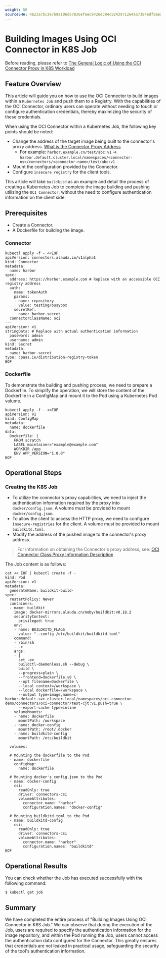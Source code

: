 ```yaml
---
weight: 50
sourceSHA: 4623a7bc3e7b9a106d67836efeec9426e384c8243971264a67384edf8a6a0d85
---
```


# Building Images Using OCI Connector in K8S Job

Before reading, please refer to [The General Logic of Using the OCI Connector Proxy in K8S Workload](./using_oci_connector_in_k8s.mdx)

## Feature Overview

This article will guide you on how to use the OCI Connector to build images within a `Kubernetes Job` and push them to a Registry. With the capabilities of the OCI Connector, ordinary users can operate without needing to touch or configure authentication credentials, thereby maximizing the security of these credentials.

When using the OCI Connector within a Kubernetes Job, the following key points should be noted:

- Change the address of the target image being built to the connector's proxy address. [What is the Connector Proxy Address](../concepts/oci_connectorclass.mdx#proxy)
  - For example: `harbor.example.cn/test/abc:v1` -> `harbor.default.cluster.local/namespaces/<connector-ns>/connectors/<connector-name>/test/abc:v1`
- Mount the configuration provided by the Connector.
- Configure `insecure registry` for the client tools.

This article will take `buildkitd` as an example and detail the process of creating a Kubernetes Job to complete the image building and pushing utilizing the `OCI Connector`, without the need to configure authentication information on the client side.

## Prerequisites

- Create a Connector.
- A Dockerfile for building the image.

### Connector

```shell
kubectl apply -f - <<EOF
apiVersion: connectors.alauda.io/v1alpha1
kind: Connector
metadata:
  name: harbor
spec:
  address: https://harbor.example.com # Replace with an accessible OCI registry address
  auth:
    name: tokenAuth
    params:
    - name: repository
      value: testing/busybox
    secretRef:
      name: harbor-secret
  connectorClassName: oci
---
apiVersion: v1
stringData: # Replace with actual authentication information
  password: admin
  username: admin
kind: Secret
metadata:
  name: harbor-secret
type: cpaas.io/distribution-registry-token
EOF
```

### Dockerfile

To demonstrate the building and pushing process, we need to prepare a Dockerfile. To simplify the operation, we will store the content of the Dockerfile in a ConfigMap and mount it to the Pod using a Kubernetes Pod volume.

```shell
kubectl apply -f - <<EOF
apiVersion: v1
kind: ConfigMap
metadata:
  name: dockerfile
data:
  Dockerfile: |
    FROM scratch
    LABEL maintainer="example@example.com"
    WORKDIR /app
    ENV APP_VERSION="1.0.0"
EOF
```

## Operational Steps

### Creating the K8S Job

- To utilize the connector's proxy capabilities, we need to inject the authentication information required by the proxy into `docker/config.json`. A volume must be provided to mount `docker/config.json`.
- To allow the client to access the HTTP proxy, we need to configure `insecure-registries` for the client. A volume must be provided to mount `buildkitd.toml`.
- Modify the address of the pushed image to the connector's proxy address.

> For information on obtaining the Connector's proxy address, see: [OCI Connector Class Proxy Information Description](../concepts/oci_connectorclass.mdx#proxy)

The Job content is as follows:

```shell
cat << EOF | kubectl create -f -
kind: Pod
apiVersion: v1
metadata:
  generateName: buildkit-build-
spec:
  restartPolicy: Never
  containers:
  - name: buildkit
    image: docker-mirrors.alauda.cn/moby/buildkit:v0.18.2
    securityContext:
      privileged: true
    env:
    - name: BUILDKITD_FLAGS
      value: "--config /etc/buildkit/buildkitd.toml"
    command:
    - /bin/sh
    - -c
    args:
    - |
      set -ex
      buildctl-daemonless.sh --debug \
      build \
      --progress=plain \
      --frontend=dockerfile.v0 \
      --opt filename=Dockerfile \
      --local context=/workspace \
      --local dockerfile=/workspace \
      --output type=image,name=c-harbor.default.svc.cluster.local/namespaces/oci-connector-demo/connectors/oci-connector/test-cjt:v1,push=true \
      --export-cache type=inline
    volumeMounts:
    - name: dockerfile
      mountPath: /workspace
    - name: docker-config
      mountPath: /root/.docker
    - name: buildkitd-config
      mountPath: /etc/buildkit

  volumes:

  # Mounting the dockerfile to the Pod
  - name: dockerfile
    configMap:
      name: dockerfile

  # Mounting docker's config.json to the Pod
  - name: docker-config
    csi:
      readOnly: true
      driver: connectors-csi
      volumeAttributes:
        connector.name: "harbor"
        configuration.names: "docker-config"

  # Mounting buildkitd.toml to the Pod
  - name: buildkitd-config
    csi:
      readOnly: true
      driver: connectors-csi
      volumeAttributes:
        connector.name: "harbor"
        configuration.names: "buildkitd"
EOF
```

## Operational Results

You can check whether the Job has executed successfully with the following command:

```shell
$ kubectl get job
```

## Summary

We have completed the entire process of "Building Images Using OCI Connector in K8S Job." We can observe that during the execution of the Job, users are required to specify the authentication information for the image repository, and within the Pod running the Job, users cannot access the authentication data configured for the Connector. This greatly ensures that credentials are not leaked in practical usage, safeguarding the security of the tool's authentication information.
